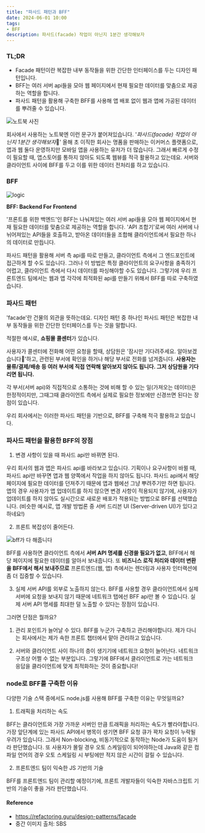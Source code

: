 ```yaml
---
title: "파사드 패턴과 BFF"
date: 2024-06-01 10:00
tags:
- BFF
description: 파사드(facade) 작업이 아닌지 1분간 생각해보자
---
```


### TL;DR
- Facade 패턴이란 복잡한 내부 동작들을 위한 간단한 인터페이스를 두는 디자인 패턴입니다.
- BFF는 여러 서버 api들을 모아 웹 페이지에서 현재 필요한 데이터를 맞춤으로 제공하는 역할을 합니다.
- 파사드 패턴을 활용해 구축한 BFF를 사용해 앱 배포 없이 웹과 앱에 가공된 데이터를 뿌려줄 수 있습니다.

![노트북 사진](/images/blog/24/bff-labtop.jpg)

회사에서 사용하는 노트북엔 이런 문구가 붙어져있습니다.
'*파사드(facade) 작업이 아닌지 1분간 생각해보자*🐻'
올해 초 이직한 회사는 명품을 판매하는 이커머스 플랫폼으로, 앱과 웹 둘다 운영하지만 모바일 앱을 사용하는 유저가 더 많습니다.
그래서 빠르게 수정이 필요할 때, 앱스토어를 통하지 않아도 되도록 웹뷰를 적극 활용하고 있는데요.
서버와 클라이언트 사이에 BFF를 두고 이를 위한 데이터 전처리를 하고 있습니다.

### BFF

![logic](/images/blog/24/bff-logic.png)

**BFF: Backend For Frontend**

'프론트를 위한 백엔드'인 BFF는 나눠져있는 여러 서버 api들을 모아 웹 페이지에서 현재 필요한 데이터를 맞춤으로 제공하는 역할을 합니다.
'API 조합기'로써 여러 서버에 나뉘어져있는 API들을 호출하고, 받아온 데이터들을 조합해 클라이언트에서 필요한 하나의 데이터로 만듭니다.

파사드 패턴을 활용해 서버 측 api를 따로 만들고, 클라이언트 측에서 그 엔드포인트에 접근하게 할 수도 있습니다.
그러나 이 방법은 특정 클라이언트의 요구사항을 충족하기 어렵고, 클라이언트 측에서 다시 데이터를 파싱해야할 수도 있습니다.
그렇기에 우리 프론트엔드 팀에서는 웹과 앱 각각에 최적화된 api를 만들기 위해서 BFF를 따로 구축하였습니다.


### 파사드 패턴

'facade'란 건물의 외관을 뜻하는데요.
디자인 패턴 중 하나인 파사드 패턴은 복잡한 내부 동작들을 위한 간단한 인터페이스를 두는 것을 말합니다.

적절한 예시로, **쇼핑몰 콜센터**가 있습니다.

사용자가 콜센터에 전화해 어떤 요청을 할때, 상담원은 '잠시만 기다려주세요. 알아보겠습니다🙏'하고,
관련된 부서에 확인을 하거나 해당 부서로 전화를 넘겨줍니다.
**사용자는 물류/결제/배송 등 여러 부서에 직접 연락해 알아보지 않아도 됩니다. 그저 상담원을 기다리면 됩니다.**

각 부서(서버 api)와 직접적으로 소통하는 것에 비해 할 수 있는 일(가져오는 데이터)은 한정적이지만,
그때그때 클라이언트 측에서 실제로 필요한 정보에만 신경쓰면 된다는 장점이 있습니다.

우리 회사에서는 이러한 파사드 패턴을 기반으로, BFF를 구축해 적극 활용하고 있습니다.

### 파사드 패턴을 활용한 BFF의 장점

1. 변경 사항이 있을 때 파사드 api만 바뀌면 된다.

우리 회사의 웹과 앱은 파사드 api를 바라보고 있습니다. 기획이나 요구사항이 바뀔 때,
파사드 api만 바꾸면 앱과 웹 양쪽에서 작업을 하지 않아도 됩니다.
파사드 api에서 해당 페이지에 필요한 데이터를 던져주기 때문에 앱과 웹에선 그냥 뿌려주기만 하면 됩니다.
앱의 경우 사용자가 앱 업데이트를 하지 않으면 변경 사항이 적용되지 않기에,
사용자가 업데이트를 하지 않아도 실시간으로 새로운 배포가 적용되는 방법으로 BFF를 선택했습니다.
(비슷한 예시로, 앱 개발 방법론 중 서버 드리븐 UI (Server-driven UI)가 있다고 하네요!)

2. 프론트 복잡성이 줄어든다.

![bff가 다 해줍니다](/images/blog/24/bff-summary.png)

BFF를 사용하면 클라이언트 측에서 **서버 API 명세를 신경쓸 필요가 없고**,
BFF에서 해당 페이지에 필요한 데이터를 알아서 보내줍니다.
 또 **비즈니스 로직 처리와 데이터 변환을 BFF에서 해서 보내주므로** 프론트엔드(웹, 앱) 측에서는 렌더링과 사용자 인터랙션에 좀 더 집중할 수 있습니다.

3. 실제 서버 API를 외부로 노출하지 않는다.
BFF를 사용할 경우 클라이언트에서 실제 서버에 요청을 보내지 않기 때문에 네트워크 탭에선 BFF api만 볼 수 있습니다.
실제 서버 API 명세를 최대한 덜 노출할 수 있다는 장점이 있습니다.

그러면 단점은 뭘까요?

1. 관리 포인트가 늘어날 수 있다.
BFF를 누군가 구축하고 관리해야합니다. 제가 다니는 회사에서는 제가 속한 프론트 챕터에서 맡아 관리하고 있습니다.

2. 서버와 클라이언트 사이 하나의 층이 생기기에 네트워크 요청이 늘어난다.
네트워크 구조상 어쩔 수 없는 부분입니다. 그렇기에 BFF에서 클라이언트로 가는 네트워크 응답을 클라이언트에 맞게 최적화하는 것이 중요합니다!

### node로 BFF를 구축한 이유

다양한 기술 스택 중에서도 node.js를 사용해 BFF를 구축한 이유는 무엇일까요?

1. 트래픽을 처리하는 속도

BFF는 클라이언트와 가장 가까운 서버인 만큼 트래픽을 처리하는 속도가 빨라야합니다.
가장 앞단계에 있는 파사드 API에서 병목이 생기면 BFF 요청 큐가 꽉차 요청이 누락될 우려가 있습니다.
그래서 Non-blocking, 비동기적으로 동작하는 Node가 도움이 될거라 판단했습니다.
또 사용자가 몰릴 경우 오토 스케일링이 되어야하는데 Java와 같은 컴파일 언어의 경우 오토 스케일링 시 부팅에만 적지 않은 시간이 걸릴 수 있습니다.

2. 프론트엔드 팀이 익숙한 JS 기반의 기술

BFF를 프론트엔드 팀이 관리할 예정이기에, 프론트 개발자들이 익숙한 자바스크립트 기반의 기술이 좋을 거라 판단했습니다.

#### Reference

- https://refactoring.guru/design-patterns/facade
- 중간 이미지 출처: SBS

